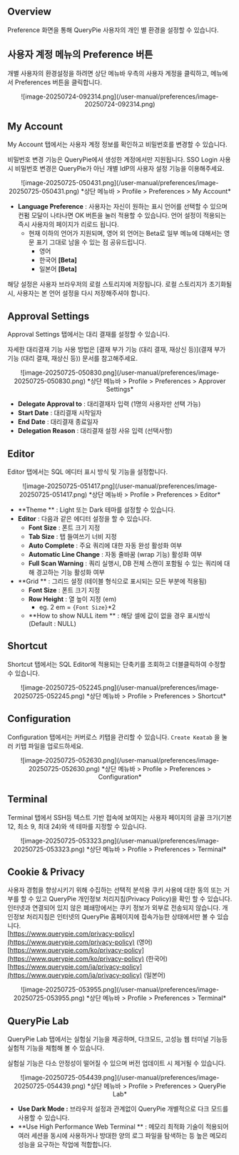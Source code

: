 
## Overview

Preference 화면을 통해 QueryPie 사용자의 개인 별 환경을 설정할 수 있습니다.

## 사용자 계정 메뉴의 Preference 버튼

개별 사용자의 환경설정을 하려면 상단 메뉴바 우측의 사용자 계정을 클릭하고, 메뉴에서 Preferences 버튼을 클릭합니다.
<p align="center">
![image-20250724-092314.png](/user-manual/preferences/image-20250724-092314.png)
</p>


## My Account

My Account 탭에서는 사용자 계정 정보를 확인하고 비밀번호를 변경할 수 있습니다.

<Callout type="info">
비밀번호 변경 기능은 QueryPie에서 생성한 계정에서만 지원됩니다. SSO Login 사용 시 비밀번호 변경은 QueryPie가 아닌 개별 IdP의 사용자 설정 기능을 이용해주세요.
</Callout>
<p align="center">
![image-20250725-050431.png](/user-manual/preferences/image-20250725-050431.png)
*상단 메뉴바 &gt; Profile &gt; Preferences &gt; My Account*
</p>

*  **Language Preference**  : 사용자는 자신이 원하는 표시 언어를 선택할 수 있으며 컨펌 모달이 나타나면 OK 버튼을 눌러 적용할 수 있습니다. 언어 설정이 적용되는 즉시 사용자의 페이지가 리로드 됩니다. 
    * 현재 이하의 언어가 지원되며, 영어 외 언어는 Beta로 일부 메뉴에 대해서는 영문 표기 그대로 남을 수 있는 점 공유드립니다. 
        * 영어
        * 한국어 **[Beta]** 
        * 일본어 **[Beta]** 

<Callout type="important">
해당 설정은 사용자 브라우저의 로컬 스토리지에 저장됩니다. 로컬 스토리지가 초기화될 시, 사용자는 본 언어 설정을 다시 저장해주셔야 합니다.
</Callout>


## Approval Settings

Approval Settings 탭에서는 대리 결재를 설정할 수 있습니다.

<Callout type="info">
자세한 대리결재 기능 사용 방법은 [결재 부가 기능 (대리 결재, 재상신 등)](결재 부가 기능 (대리 결재, 재상신 등)) 문서를 참고해주세요.
</Callout>
<p align="center">
![image-20250725-050830.png](/user-manual/preferences/image-20250725-050830.png)
*상단 메뉴바 &gt; Profile &gt; Preferences &gt; Approver Settings*
</p>

*  **Delegate Approval to**  : 대리결재자 입력 (1명의 사용자만 선택 가능)
*  **Start Date**  : 대리결재 시작일자
*  **End Date**  : 대리결재 종료일자
*  **Delegation Reason**  : 대리결재 설정 사유 입력 (선택사항)


## Editor

Editor 탭에서는 SQL 에디터 표시 방식 및 기능을 설정합니다.
<p align="center">
![image-20250725-051417.png](/user-manual/preferences/image-20250725-051417.png)
*상단 메뉴바 &gt; Profile &gt; Preferences &gt; Editor*
</p>

*  **Theme ** : Light 또는 Dark 테마를 설정할 수 있습니다. 
*  **Editor**  : 다음과 같은 에디터 설정을 할 수 있습니다. 
    *  **Font Size**  : 폰트 크기 지정
    *  **Tab Size**  : 탭 들여쓰기 너비 지정
    *  **Auto Complete**  : 주요 쿼리에 대한 자동 완성 활성화 여부
    *  **Automatic Line Change**  : 자동 줄바꿈 (wrap 기능) 활성화 여부
    *  **Full Scan Warning**  : 쿼리 실행시, DB 전체 스캔이 포함될 수 있는 쿼리에 대해 경고하는 기능 활성화 여부
*  **Grid ** : 그리드 설정 (테이블 형식으로 표시되는 모든 부분에 적용됨)
    *  **Font Size**  : 폰트 크기 지정
    *  **Row Height**  : 열 높이 지정 (em)
        * eg. 2 em = `{Font Size}`*2
    *  **How to show NULL item ** : 해당 셀에 값이 없을 경우 표시방식 (Default : NULL)


## Shortcut

Shortcut 탭에서는 SQL Editor에 적용되는 단축키를 조회하고 더블클릭하여 수정할 수 있습니다.
<p align="center">
![image-20250725-052245.png](/user-manual/preferences/image-20250725-052245.png)
*상단 메뉴바 &gt; Profile &gt; Preferences &gt; Shortcut*
</p>


## Configuration

Configuration 탭에서는 커버로스 키탭을 관리할 수 있습니다. `Create Keatab` 을 눌러 키탭 파일을 업로드하세요.
<p align="center">
![image-20250725-052630.png](/user-manual/preferences/image-20250725-052630.png)
*상단 메뉴바 &gt; Profile &gt; Preferences &gt; Configuration*
</p>


## Terminal

Terminal 탭에서 SSH등 텍스트 기반 접속에 보여지는 사용자 페이지의 글꼴 크기(기본 12, 최소 9, 최대 24)와 색 테마를 지정할 수 있습니다.
<p align="center">
![image-20250725-053323.png](/user-manual/preferences/image-20250725-053323.png)
*상단 메뉴바 &gt; Profile &gt; Preferences &gt; Terminal*
</p>


## Cookie & Privacy

사용자 경험을 향상시키기 위해 수집하는 선택적 분석용 쿠키 사용에 대한 동의 또는 거부를 할 수 있고 QueryPie 개인정보 처리지침(Privacy Policy)을 확인 할 수 있습니다. 인터넷과 연결되어 있지 않은 폐쇄망에서는 쿠키 정보가 외부로 전송되지 않습니다. 개인정보 처리지침은 인터넷의 QueryPie 홈페이지에 접속가능한 상태에서만 볼 수 있습니다.<br/>[https://www.querypie.com/privacy-policy](https://www.querypie.com/privacy-policy) (영어)<br/>[https://www.querypie.com/ko/privacy-policy](https://www.querypie.com/ko/privacy-policy) (한국어)<br/>[https://www.querypie.com/ja/privacy-policy](https://www.querypie.com/ja/privacy-policy) (일본어)
<p align="center">
![image-20250725-053955.png](/user-manual/preferences/image-20250725-053955.png)
*상단 메뉴바 &gt; Profile &gt; Preferences &gt; Terminal*
</p>


## QueryPie Lab

QueryPie Lab 탭에서는 실험실 기능을 제공하며, 다크모드, 고성능 웹 터미널 기능등 실험적 기능을 체험해 볼 수 있습니다.

<Callout type="important">
실험실 기능은 다소 안정성이 떨어질 수 있으며 버전 업데이트 시 제거될 수 있습니다.
</Callout>
<p align="center">
![image-20250725-054439.png](/user-manual/preferences/image-20250725-054439.png)
*상단 메뉴바 &gt; Profile &gt; Preferences &gt; QueryPie Lab*
</p>

*  **Use Dark Mode :**  브라우저 설정과 관계없이 QueryPie 개별적으로 다크 모드를 사용할 수 있습니다.
*  **Use High Performance Web Terminal ** : 메모리 최적화 기술이 적용되어 여러 세션을 동시에 사용하거나 방대한 양의 로그 파일을 탐색하는 등 높은 메모리 성능을 요구하는 작업에 적합합니다.
